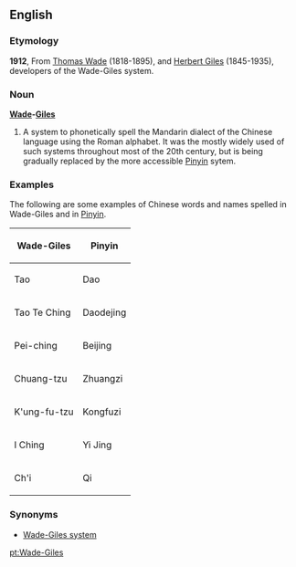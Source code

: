 ==English==

===Etymology===
'''1912''', From [[w:Thomas Wade|Thomas Wade]] (1818-1895), and [[w:Herbert Giles|Herbert Giles]] (1845-1935), developers of the Wade-Giles system.

===Noun===
'''[[Wade]]-[[Giles]]'''

# A system to phonetically spell the Mandarin dialect of the Chinese language using the Roman alphabet. It was the mostly widely used of such systems throughout most of the 20th century, but is being gradually replaced by the more accessible [[Pinyin]] sytem.

===Examples===
{{rfc|move to an appendix}}
The following are some examples of Chinese words and names spelled in Wade-Giles and in [[Pinyin]].

{| border="1" cellpadding="4" cellspacing="2"
|-----
! Wade-Giles
! Pinyin
|-----
| Tao || Dao
|-----
| Tao Te Ching || Daodejing
|-----
| Pei-ching || Beijing
|-----
| Chuang-tzu || Zhuangzi
|-----
| K'ung-fu-tzu || Kongfuzi
|-----
| I Ching || Yi Jing
|-----
| Ch'i || Qi
|}

===Synonyms===
* [[Wade-Giles system]]

[[pt:Wade-Giles]]